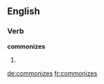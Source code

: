
==English==

===Verb===
'''commonizes'''

# {{third-person singular of|commonize}}

[[de:commonizes]]
[[fr:commonizes]]